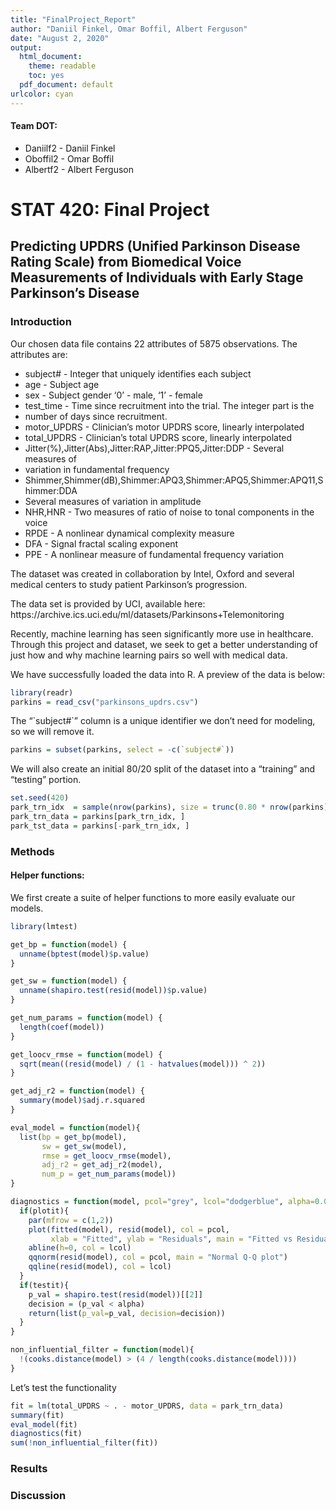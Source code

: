 ```yaml
---
title: "FinalProject_Report"
author: "Daniil Finkel, Omar Boffil, Albert Ferguson"
date: "August 2, 2020"
output:
  html_document:
    theme: readable
    toc: yes
  pdf_document: default
urlcolor: cyan
---
```


#### Team DOT:
- Daniilf2 - Daniil Finkel
- Oboffil2 - Omar Boffil
- Albertf2 - Albert Ferguson

# STAT 420: Final Project
## Predicting UPDRS (Unified Parkinson Disease Rating Scale) from Biomedical Voice Measurements of Individuals with Early Stage Parkinson’s Disease

### Introduction

Our chosen data file contains 22 attributes of 5875 observations. The attributes are:

- subject# - Integer that uniquely identifies each subject
- age - Subject age
- sex - Subject gender '0' - male, '1' - female
- test_time - Time since recruitment into the trial. The integer part is the
- number of days since recruitment.
- motor_UPDRS - Clinician's motor UPDRS score, linearly interpolated
- total_UPDRS - Clinician's total UPDRS score, linearly interpolated
- Jitter(%),Jitter(Abs),Jitter:RAP,Jitter:PPQ5,Jitter:DDP - Several measures of
- variation in fundamental frequency
- Shimmer,Shimmer(dB),Shimmer:APQ3,Shimmer:APQ5,Shimmer:APQ11,Shimmer:DDA
- Several measures of variation in amplitude
- NHR,HNR - Two measures of ratio of noise to tonal components in the voice
- RPDE - A nonlinear dynamical complexity measure
- DFA - Signal fractal scaling exponent
- PPE - A nonlinear measure of fundamental frequency variation

The dataset was created in collaboration by Intel, Oxford and several medical centers to study patient Parkinson’s progression. 

The data set is provided by UCI, available here:  
https://archive.ics.uci.edu/ml/datasets/Parkinsons+Telemonitoring

Recently, machine learning has seen significantly more use in healthcare. Through this project and dataset, we seek to get a better understanding of just how and why machine learning pairs so well with medical data.

We have successfully loaded the data into R. A preview of the data is below:

```r
library(readr)
parkins = read_csv("parkinsons_updrs.csv")
```

The "\`subject#\`" column is a unique identifier we don't need for modeling, so we will remove it.
```r
parkins = subset(parkins, select = -c(`subject#`))
```

We will also create an initial 80/20 split of the dataset into a "training" and "testing" portion.
```r
set.seed(420)
park_trn_idx  = sample(nrow(parkins), size = trunc(0.80 * nrow(parkins)))
park_trn_data = parkins[park_trn_idx, ]
park_tst_data = parkins[-park_trn_idx, ]
```


### Methods

#### Helper functions:

We first create a suite of helper functions to more easily evaluate our models.

```r

library(lmtest)

get_bp = function(model) {
  unname(bptest(model)$p.value)
}

get_sw = function(model) {
  unname(shapiro.test(resid(model))$p.value)
}

get_num_params = function(model) {
  length(coef(model))
}

get_loocv_rmse = function(model) {
  sqrt(mean((resid(model) / (1 - hatvalues(model))) ^ 2))
}

get_adj_r2 = function(model) {
  summary(model)$adj.r.squared
}

eval_model = function(model){
  list(bp = get_bp(model),
       sw = get_sw(model),
       rmse = get_loocv_rmse(model),
       adj_r2 = get_adj_r2(model),
       num_p = get_num_params(model))
}

diagnostics = function(model, pcol="grey", lcol="dodgerblue", alpha=0.05, plotit=TRUE, testit=TRUE){
  if(plotit){
    par(mfrow = c(1,2))
    plot(fitted(model), resid(model), col = pcol, 
         xlab = "Fitted", ylab = "Residuals", main = "Fitted vs Residuals")
    abline(h=0, col = lcol)
    qqnorm(resid(model), col = pcol, main = "Normal Q-Q plot")
    qqline(resid(model), col = lcol)
  }
  if(testit){
    p_val = shapiro.test(resid(model))[[2]]
    decision = (p_val < alpha)
    return(list(p_val=p_val, decision=decision))
  }
}

non_influential_filter = function(model){
  !(cooks.distance(model) > (4 / length(cooks.distance(model))))
}

```


Let's test the functionality
```r
fit = lm(total_UPDRS ~ . - motor_UPDRS, data = park_trn_data)
summary(fit)
eval_model(fit)
diagnostics(fit)
sum(!non_influential_filter(fit))
```



### Results



### Discussion

